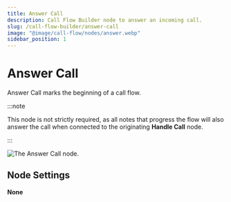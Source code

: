 ---
title: Answer Call
description: Call Flow Builder node to answer an incoming call.
slug: /call-flow-builder/answer-call
image: "@image/call-flow/nodes/answer.webp"
sidebar_position: 1
---


# Answer Call

Answer Call marks the beginning of a call flow.

:::note

This node is not strictly required, as all notes that progress the flow will also answer the call when connected to the originating **Handle Call** node.

:::

<Frame caption="The Answer Call node.">

![The Answer Call node.](@image/call-flow/nodes/answer.webp)

</Frame>

## Node Settings

**None**